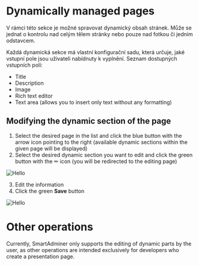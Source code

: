 # Dynamically managed pages

V rámci této sekce je možné spravovat dynamický obsah stránek. Může se jednat o kontrolu nad celým tělem stránky nebo pouze nad fotkou či jedním odstavcem.

Každá dynamická sekce má vlastní konfigurační sadu, která určuje, jaké vstupní pole jsou uživateli nabídnuty k vyplnění.
Seznam dostupných vstupních polí:

- Title
- Description
- Image
- Rich text editor
- Text area (allows you to insert only text without any formatting)

## Modifying the dynamic section of the page

1. Select the desired page in the list and click the blue button with the arrow icon pointing to the right (available dynamic sections within the given page will be displayed)
2. Select the desired dynamic section you want to edit and click the green button with the ✏ icon (you will be redirected to the editing page)

![Hello](/images/pages.PNG)

3. Edit the information
4. Click the green **Save** button

![Hello](/images/page.PNG)

# Other operations
 
Currently, SmartAdminer only supports the editing of dynamic parts by the user, as other operations are intended exclusively for developers who create a presentation page.